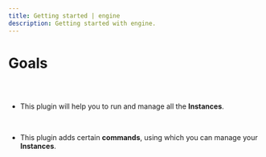 ```yaml
---
title: Getting started | engine
description: Getting started with engine.
---
```


<Meta title="Engine Plugin Docs/Goals" />

# Goals

##

<br />

- This plugin will help you to run and manage all the **Instances**.

<br />

- This plugin adds certain **commands**, using which you can manage your
  **Instances**.
